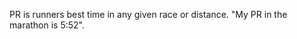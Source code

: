 {{db-empty}}
{{dicdef}}
PR is runners best time in any given race or distance. "My PR in the marathon is 5:52".